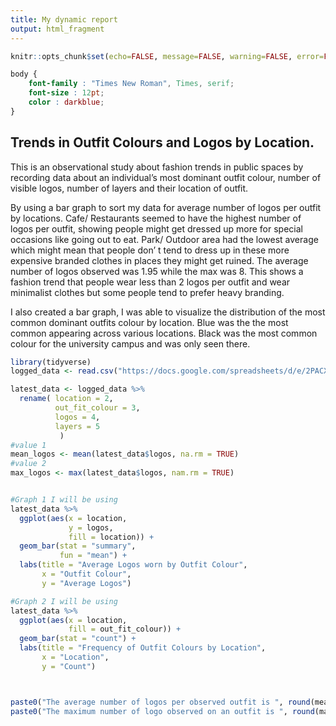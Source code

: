 ---
title: My dynamic report
output: html_fragment
---

```{r setup, include=FALSE}
knitr::opts_chunk$set(echo=FALSE, message=FALSE, warning=FALSE, error=FALSE)

```

```{css}
body {
    font-family : "Times New Roman", Times, serif;
    font-size : 12pt;
    color : darkblue;
}

```
## Trends in Outfit Colours and Logos by Location. 
This is an observational study about fashion trends in public spaces by recording data about an individual's most dominant outfit colour, number of visible logos, number of layers and their location of outfit. 

By using a bar graph to sort my data for average number of logos per outfit by locations. Cafe/ Restaurants seemed to have the highest number of logos per outfit, showing people might get dressed up more for special occasions like going out to eat. Park/ Outdoor area had the lowest average which might mean that people don' t tend to dress up in these more expensive branded clothes in places they might get ruined. The average number of logos observed was 1.95 while the max was 8. This shows a fashion trend that people wear less than 2 logos per outfit and wear minimalist clothes but some people tend to prefer heavy branding. 

I also created a bar graph, I was able to visualize the distribution of the most common dominant outfits colour by location. Blue was the the most common appearing across various locations. Black was the most common colour for the university campus and was only seen there. 

```{r}
library(tidyverse)      
logged_data <- read.csv("https://docs.google.com/spreadsheets/d/e/2PACX-1vRroEKGWMMIIo20wDv4wQy8eULPM7vBfpiIgjTIU6_wkqB1ZLwGJ2y076tVDAZzjumm2i_W769B2N6N/pub?output=csv")

latest_data <- logged_data %>%
  rename( location = 2,
          out_fit_colour = 3,
          logos = 4, 
          layers = 5
           )
#value 1
mean_logos <- mean(latest_data$logos, na.rm = TRUE)
#value 2
max_logos <- max(latest_data$logos, nam.rm = TRUE)


#Graph 1 I will be using
latest_data %>%
  ggplot(aes(x = location, 
             y = logos, 
             fill = location)) +
  geom_bar(stat = "summary", 
           fun = "mean") +
  labs(title = "Average Logos worn by Outfit Colour", 
       x = "Outfit Colour", 
       y = "Average Logos")

#Graph 2 I will be using
latest_data %>%
  ggplot(aes(x = location, 
             fill = out_fit_colour)) +
  geom_bar(stat = "count") +
  labs(title = "Frequency of Outfit Colours by Location", 
       x = "Location", 
       y = "Count")



paste0("The average number of logos per observed outfit is ", round(mean_logos, 2))
paste0("The maximum number of logo observed on an outfit is ", round(max_logos, 2))

```
